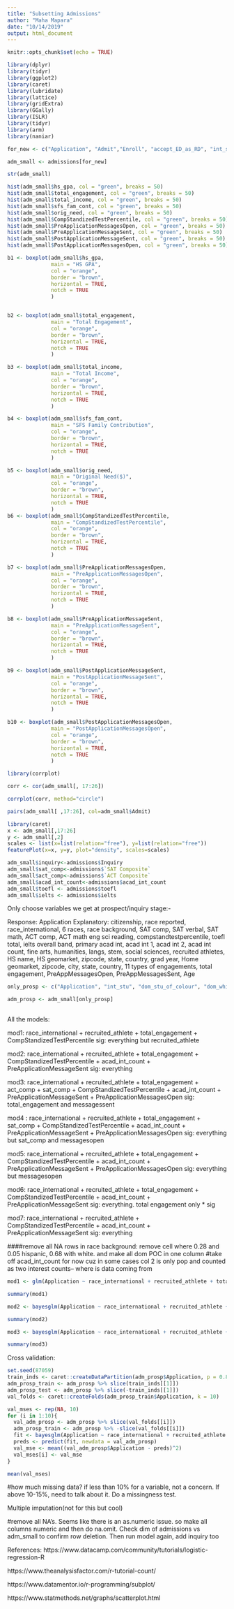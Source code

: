 ```yaml
---
title: "Subsetting Admissions"
author: "Maha Mapara"
date: "10/14/2019"
output: html_document
---
```


```r
knitr::opts_chunk$set(echo = TRUE)
```

```r
library(dplyr)
library(tidyr)
library(ggplot2)
library(caret)
library(lubridate)
library(lattice)
library(gridExtra)
library(GGally)
library(ISLR)
library(tidyr)
library(arm)
library(naniar)
```



```r
for_new <- c("Application", "Admit","Enroll", "accept_ED_as_RD", "int_stu", "dom_stu_of_colour", "dom_white","first_gen", "legacy", "sib_applied", "sat_considered", "act_considered", "recruited_athlete", "hs_us_zipcode","financial_aid", "cent_merit" ,"posse_applicant","posse_admit" ,"hs_gpa", "total_engagement", "total_income", "sfs_fam_cont","orig_need", "CompStandizedTestPercentile", "PreApplicationMessagesOpen", "PreApplicationMessageSent", "PostApplicationMessageSent", "PostApplicationMessagesOpen" ,"deposit_indicator")

adm_small <- admissions[for_new]

```

```r
str(adm_small)
```

```r
hist(adm_small$hs_gpa, col = "green", breaks = 50)
hist(adm_small$total_engagement, col = "green", breaks = 50)
hist(adm_small$total_income, col = "green", breaks = 50)
hist(adm_small$sfs_fam_cont, col = "green", breaks = 50)
hist(adm_small$orig_need, col = "green", breaks = 50)
hist(adm_small$CompStandizedTestPercentile, col = "green", breaks = 50)
hist(adm_small$PreApplicationMessagesOpen, col = "green", breaks = 50)
hist(adm_small$PreApplicationMessageSent, col = "green", breaks = 50)
hist(adm_small$PostApplicationMessageSent, col = "green", breaks = 50)
hist(adm_small$PostApplicationMessagesOpen, col = "green", breaks = 50)
```

```r
b1 <- boxplot(adm_small$hs_gpa,
              main = "HS GPA",
              col = "orange",
              border = "brown",
              horizontal = TRUE,
              notch = TRUE
              )


b2 <- boxplot(adm_small$total_engagement,
              main = "Total Engagement",
              col = "orange",
              border = "brown",
              horizontal = TRUE,
              notch = TRUE
              )

b3 <- boxplot(adm_small$total_income,
              main = "Total Income",
              col = "orange",
              border = "brown",
              horizontal = TRUE,
              notch = TRUE
              )

b4 <- boxplot(adm_small$sfs_fam_cont,
              main = "SFS Family Contribution",
              col = "orange",
              border = "brown",
              horizontal = TRUE,
              notch = TRUE
              )

b5 <- boxplot(adm_small$orig_need,
              main = "Original Need($)",
              col = "orange",
              border = "brown",
              horizontal = TRUE,
              notch = TRUE
              )
b6 <- boxplot(adm_small$CompStandizedTestPercentile,
              main = "CompStandizedTestPercentile",
              col = "orange",
              border = "brown",
              horizontal = TRUE,
              notch = TRUE
              )

b7 <- boxplot(adm_small$PreApplicationMessagesOpen,
              main = "PreApplicationMessagesOpen",
              col = "orange",
              border = "brown",
              horizontal = TRUE,
              notch = TRUE
              )

b8 <- boxplot(adm_small$PreApplicationMessageSent,
              main = "PreApplicationMessageSent",
              col = "orange",
              border = "brown",
              horizontal = TRUE,
              notch = TRUE
              )

b9 <- boxplot(adm_small$PostApplicationMessageSent,
              main = "PostApplicationMessageSent",
              col = "orange",
              border = "brown",
              horizontal = TRUE,
              notch = TRUE
              )

b10 <- boxplot(adm_small$PostApplicationMessagesOpen,
              main = "PostApplicationMessagesOpen",
              col = "orange",
              border = "brown",
              horizontal = TRUE,
              notch = TRUE
              )


```

```r
library(corrplot)

corr <- cor(adm_small[, 17:26])

corrplot(corr, method="circle")
```

```r
pairs(adm_small[ ,17:26], col=adm_small$Admit)
```

```r
library(caret)
x <- adm_small[,17:26]
y <- adm_small[,2]
scales <- list(x=list(relation="free"), y=list(relation="free"))
featurePlot(x=x, y=y, plot="density", scales=scales)
```

```r
adm_small$inquiry<-admissions$Inquiry
adm_small$sat_comp<-admissions$`SAT Composite`
adm_small$act_comp<-admissions$`ACT Composite`
adm_small$acad_int_count<-admissions$acad_int_count
adm_small$toefl <- admissions$toefl
adm_small$ielts <- admissions$ielts

```


Only choose variables we get at prospect/inquiry stage:-

Response: Application
Explanatory: citizenship, race reported, race_international, 6 races, race background, SAT comp, SAT verbal, SAT math, ACT comp, ACT math eng sci reading, compstandtestpercentile, toefl total, ielts overall band, primary acad int, acad int 1, acad int 2, acad int count, fine arts, humanities, langs, stem, social sciences, recruited athletes, HS name, HS geomarket, zipcode, state, country, grad year, Home geomarket, zipcode, city, state, country, 11 types of engagements, total engagement, PreAppMessagesOpen, PreAppMessagesSent, Age


```r
only_prosp <- c("Application", "int_stu", "dom_stu_of_colour", "dom_white", "recruited_athlete", "total_engagement", "toefl", "ielts","act_comp", "sat_comp", "CompStandizedTestPercentile", "acad_int_count", "PreApplicationMessageSent", "PreApplicationMessagesOpen")

adm_prosp <- adm_small[only_prosp]
  
```

All the models:

mod1: race_international + recruited_athlete + total_engagement + CompStandizedTestPercentile
sig: everything but recruited_athlete

mod2: race_international + recruited_athlete + total_engagement + CompStandizedTestPercentile + acad_int_count + PreApplicationMessageSent
sig: everything

mod3: race_international + recruited_athlete + total_engagement + act_comp + sat_comp + CompStandizedTestPercentile + acad_int_count + PreApplicationMessageSent + PreApplicationMessagesOpen
sig: total_engagement and messagessent

mod4 : race_international + recruited_athlete + total_engagement + sat_comp + CompStandizedTestPercentile + acad_int_count + PreApplicationMessageSent + PreApplicationMessagesOpen
sig: everything but sat_comp and messagesopen

mod5: race_international + recruited_athlete + total_engagement + CompStandizedTestPercentile + acad_int_count + PreApplicationMessageSent + PreApplicationMessagesOpen
sig: everything but messagesopen

mod6: race_international + recruited_athlete + total_engagement + CompStandizedTestPercentile + acad_int_count + PreApplicationMessageSent 
sig: everything. total engagement only * sig

mod7: race_international + recruited_athlete + CompStandizedTestPercentile + acad_int_count + PreApplicationMessageSent
sig: everything


####remove all NA rows in race background: remove cell where 0.28 and 0.05 hispanic, 0.68 with white. 
and make all dom POC in one column
#take off acad_int_count for now cuz in some cases col 2 is only pop and counted as two interest counts-- where is data coming from

```r

mod1 <- glm(Application ~ race_international + recruited_athlete + total_engagement + CompStandizedTestPercentile, data = adm_prosp, family = binomial, maxit = 100)

summary(mod1)
```

```r

mod2 <- bayesglm(Application ~ race_international + recruited_athlete + total_engagement + CompStandizedTestPercentile + acad_int_count + PreApplicationMessageSent, data = adm_prosp, family = binomial, maxit = 100)

summary(mod2)
```

```r
mod3 <- bayesglm(Application ~ race_international + recruited_athlete + CompStandizedTestPercentile +  acad_int_count + PreApplicationMessageSent, data = adm_prosp, family = binomial, maxit = 100)

summary(mod3)
```

Cross validation:
```r
set.seed(87059)
train_inds <- caret::createDataPartition(adm_prosp$Application, p = 0.8)
adm_prosp_train <- adm_prosp %>% slice(train_inds[[1]])
adm_prosp_test <- adm_prosp %>% slice(-train_inds[[1]])
val_folds <- caret::createFolds(adm_prosp_train$Application, k = 10)
```

```r
val_mses <- rep(NA, 10)
for (i in 1:10){
  val_adm_prosp <- adm_prosp %>% slice(val_folds[[i]])
  adm_prosp_train <- adm_prosp %>% -slice(val_folds[[i]])
  fit <- bayesglm(Application ~ race_international + recruited_athlete + CompStandizedTestPercentile +  acad_int_count + PreApplicationMessageSent, data = adm_prosp_train, family = binomial, maxit = 100)
  preds <- predict(fit, newdata = val_adm_prosp)
  val_mse <- mean((val_adm_prosp$Application - preds)^2)
  val_mses[i] <- val_mse
}

mean(val_mses)
```

#how much missing data? if less than 10% for a variable, not a concern. If above 10-15%, need to talk about it. Do a missingness test.

Multiple imputation(not for this but cool)

#remove all NA's. Seems like there is an as.numeric issue. so make all columns numeric and then do na.omit. Check dim of admissions vs adm_small to confirm row deletion. Then run model again, add inquiry too 


References:
https://www.datacamp.com/community/tutorials/logistic-regression-R

https://www.theanalysisfactor.com/r-tutorial-count/

https://www.datamentor.io/r-programming/subplot/

https://www.statmethods.net/graphs/scatterplot.html
